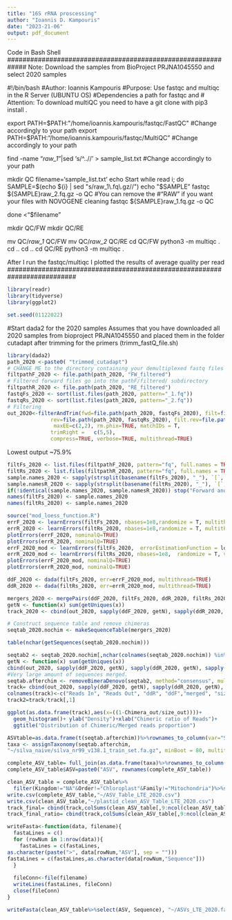 ---
title: "16S rRNA proscessing"
author: "Ioannis D. Kampouris"
date: "2023-21-06"
output: pdf_document
---
#############################################################
Code in Bash Shell
#############################################################
Note: Download the samples from BioProject PRJNA1045550 and select 
2020 samples

#!/bin/bash
#Author: Ioannis Kampouris
#Purpose: Use fastqc and multiqc in the R Server (UBUNTU OS)
#Dependencies a path for fastqc and 
# Attention: To download multiQC you need to have a git clone with pip3 install .

export PATH=$PATH:"/home/ioannis.kampouris/fastqc/FastQC" 
#Change accordingly to your path 
export PATH=$PATH:"/home/ioannis.kampouris/fastqc/MultiQC" 
#Change accordingly to your path 

find -name  "*raw_1*"|sed 's/^..//'  > sample_list.txt 
#Change accordingly to your path 

mkdir QC
filename='sample_list.txt'
echo Start
while read i;
   do 
   SAMPLE=$(echo ${i} | sed "s/raw_1\.fq\.gz//")
      echo "$SAMPLE"
   fastqc  ${SAMPLE}raw_2.fq.gz -o QC #You can remove the 
   #"RAW" if you want your files with NOVOGENE cleaning
    fastqc  ${SAMPLE}raw_1.fq.gz -o QC
     
done <"$filename"
 
 mkdir QC/FW
 mkdir QC/RE

mv QC/*raw_1* QC/FW
mv QC/*raw_2* QC/RE
cd QC/FW
python3 -m multiqc  .
cd ..
cd ..
cd QC/RE
python3 -m multiqc  .

After I run the fastqc/multiqc I plotted the results of average quality per read
##########################################################################
```{r, fig.height=10, fig.width=10}
library(readr)
library(tidyverse)
library(ggplot2)

set.seed(01122022)
```

#Start dada2 for the 2020 samples
Assumes that you have downloaded all 2020 samples from
bioproject PRJNA1045550 and placed them in the folder cutadapt after 
trimming for the primers (trimm_fastQ_file.sh)

```{r, fig.height=10, fig.width=10}
library(dada2)
path_2020 <-paste0( "trimmed_cutadapt")
# CHANGE ME to the directory containing your demultiplexed fastq files
filtpathF_2020 <- file.path(path_2020, "FW_filtered") 
# Filtered forward files go into the pathF/filtered/ subdirectory
filtpathR_2020 <- file.path(path_2020, "RE_filtered") 
fastqFs_2020 <- sort(list.files(path_2020, pattern="_1.fq"))
fastqRs_2020 <- sort(list.files(path_2020, pattern="_2.fq"))
# Filtering
out_2020<-filterAndTrim(fwd=file.path(path_2020, fastqFs_2020), filt=file.path(filtpathF_2020, fastqFs_2020),
              rev=file.path(path_2020, fastqRs_2020), filt.rev=file.path(filtpathR_2020, fastqRs_2020),
               maxEE=c(2,2), rm.phix=TRUE, matchIDs = T,
              trimRight =   c(5,5),
              compress=TRUE, verbose=TRUE, multithread=TRUE)

```

Lowest output ~75.9%
```{r, fig.height=10, fig.width=10}
filtFs_2020 <- list.files(filtpathF_2020, pattern="fq", full.names = TRUE)
filtRs_2020 <- list.files(filtpathR_2020, pattern="fq", full.names = TRUE)
sample.names_2020 <- sapply(strsplit(basename(filtFs_2020), "_"), `[`, 1) # Assumes filename = samplename_XXX.fastq.gz
sample.namesR_2020 <- sapply(strsplit(basename(filtRs_2020), "_"), `[`, 1) # Assumes filename = samplename_XXX.fastq.gz
if(!identical(sample.names_2020, sample.namesR_2020)) stop("Forward and reverse files do not match.")else{"Proceed with Safety"}
names(filtFs_2020) <- sample.names_2020
names(filtRs_2020) <- sample.names_2020

```
```{r}
source("mod_loess_function.R")
errF_2020 <- learnErrors(filtFs_2020, nbases=1e8,randomize = T, multithread=TRUE)
errR_2020 <- learnErrors(filtRs_2020, nbases=1e8,randomize = T, multithread=TRUE)
plotErrors(errF_2020, nominalQ=TRUE)
plotErrors(errR_2020, nominalQ=TRUE)
errF_2020_mod <- learnErrors(filtFs_2020,  errorEstimationFunction = loessErrfun_mod1, verbose = T, randomize = T, nbases=1e8, multithread=TRUE)
errR_2020_mod <- learnErrors(filtRs_2020, nbases=1e8,  randomize = T, verbose = T, errorEstimationFunction = loessErrfun_mod1, multithread=TRUE)
plotErrors(errF_2020_mod, nominalQ=TRUE)
plotErrors(errR_2020_mod, nominalQ=TRUE)

```

```{r}
ddF_2020 <- dada(filtFs_2020, err=errF_2020_mod, multithread=TRUE)
ddR_2020 <- dada(filtRs_2020, err=errR_2020_mod, multithread=TRUE)
```
```{r}
mergers_2020 <- mergePairs(ddF_2020, filtFs_2020, ddR_2020, filtRs_2020, minOverlap=7)
getN <- function(x) sum(getUniques(x))
track_2020 <- cbind(out_2020, sapply(ddF_2020, getN), sapply(ddR_2020, getN), sapply(mergers_2020, getN))
```
```{r}
# Construct sequence table and remove chimeras
seqtab_2020.nochim <- makeSequenceTable(mergers_2020)
```


```{r,ig.height=10, fig.width=10}
table(nchar(getSequences(seqtab_2020.nochim)))

seqtab2 <- seqtab_2020.nochim[,nchar(colnames(seqtab_2020.nochim)) %in% 403:431]
getN <- function(x) sum(getUniques(x))
cbind(out_2020, sapply(ddF_2020, getN), sapply(ddR_2020, getN), sapply(mergers_2020, getN))
#Very large amount of sequences merged.
seqtab.afterchim <- removeBimeraDenovo(seqtab2, method="consensus", multithread=TRUE)
track= cbind(out_2020, sapply(ddF_2020, getN), sapply(ddR_2020, getN), sapply(mergers_2020, getN),rowSums(seqtab2),rowSums(seqtab.afterchim))
colnames(track)<-c("Reads In", "Reads Out", "ddR", "ddF","merged", "size_out","Chimera_out")
track2=track/track[,1]

ggplot(as.data.frame(track),aes(x=((1-Chimera_out/size_out))))+ 
  geom_histogram()+ ylab("Density")+xlab("Chimeric ratio of Reads")+
  ggtitle("Distribution of Chimeric/Merged reads proportion")

```


```{r}


ASVtable=as.data.frame(t(seqtab.afterchim))%>%rownames_to_column(var="Sequence")
taxa <- assignTaxonomy(seqtab.afterchim, 
"~/silva_naive/silva_nr99_v138.1_train_set.fa.gz", minBoot = 80, multithread=TRUE)

complete_ASV_table= full_join(as.data.frame(taxa)%>%rownames_to_column(var = "Sequence"), ASVtable, by="Sequence")
complete_ASV_table$ASV=paste0("ASV", rownames(complete_ASV_table))

clean_ASV_table = complete_ASV_table%>%
  filter(Kingdom!="NA"&Order!="Chloroplast"&Family!="Mitochondria")%>%select(Sequence, ASV, everything())
write.csv(complete_ASV_table,"~/ASV_Table_LTE_2020.csv")
write.csv(clean_ASV_table,"~/plastid_clean_ASV_Table_LTE_2020.csv")
track_final= cbind(track,colSums(clean_ASV_table[,9:ncol(clean_ASV_table)]) )
track_final_ratio= cbind(track,colSums(clean_ASV_table[,9:ncol(clean_ASV_table)]) )/track[,1]

writeFasta<-function(data, filename){
  fastaLines = c()
  for (rowNum in 1:nrow(data)){
    fastaLines = c(fastaLines, 
as.character(paste(">", data[rowNum,"ASV"], sep = "")))
fastaLines = c(fastaLines,as.character(data[rowNum,"Sequence"]))
  }
  
  fileConn<-file(filename)
  writeLines(fastaLines, fileConn)
  close(fileConn)
}

writeFasta(clean_ASV_table%>%select(ASV, Sequence), "~/ASVs_LTE_2020.fa")

```

